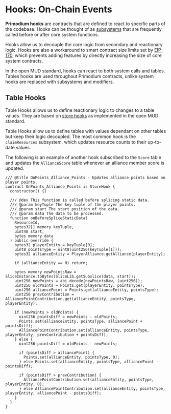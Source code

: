 # Hooks: On-Chain Events

**Primodium hooks** are contracts that are defined to react to specific parts of the codebase. Hooks can be thought of as [subsystems](./systems.mdx#subsystems) that are frequently called before or after core system functions.

Hooks allow us to decouple the core logic from secondary and reactionary logic. Hooks are also a workaround to smart contract size limits set by [EIP-170](https://eips.ethereum.org/EIPS/eip-170), which prevents adding features by directly increasing the size of core system contracts.

In the open MUD standard, hooks can react to both system calls and tables. Tables hooks are used throughout Primodium contracts, unlike system hooks are replaced with subsystems and modifiers.

## Table Hooks

Table Hooks allows us to define reactionary logic to changes to a table values. They are based on [store hooks](https://mud.dev/store/store-hooks) as implemented in the open MUD standard.

Table Hooks allow us to define tables with values dependant on other tables but keep their logic decoupled. The most common hook is the `claimResources` subsystem, which updates resource counts to their up-to-date values.

The following is an example of another hook subscribed to the `Score` table and updates the `AllianceScore` table whenever an alliance member score is updated.

```solidity filename="/packages/contracts/src/hooks/storeHooks/OnScore_Alliance_Score.sol" copy showLineNumbers
/// @title OnPoints_Alliance_Points - Updates alliance points based on player points.
contract OnPoints_Alliance_Points is StoreHook {
  constructor() {}

  /// @dev This function is called before splicing static data.
  /// @param keyTuple The key tuple of the player points.
  /// @param start The start position of the data.
  /// @param data The data to be processed.
  function onBeforeSpliceStaticData(
    ResourceId,
    bytes32[] memory keyTuple,
    uint48 start,
    bytes memory data
  ) public override {
    bytes32 playerEntity = keyTuple[0];
    uint8 pointsType = uint8(uint256(keyTuple[1]));
    bytes32 allianceEntity = PlayerAlliance.getAlliance(playerEntity);

    if (allianceEntity == 0) return;

    bytes memory newPointsRaw = SliceInstance.toBytes(SliceLib.getSubslice(data, start));
    uint256 newPoints = abi.decode(newPointsRaw, (uint256));
    uint256 oldPoints = Points.get(playerEntity, pointsType);
    uint256 alliancePoint = Points.get(allianceEntity, pointsType);
    uint256 prevContribution = AlliancePointContribution.get(allianceEntity, pointsType, playerEntity);

    if (newPoints > oldPoints) {
      uint256 pointsDiff = newPoints - oldPoints;
      Points.set(allianceEntity, pointsType, alliancePoint + pointsDiff);
      AlliancePointContribution.set(allianceEntity, pointsType, playerEntity, prevContribution + pointsDiff);
    } else {
      uint256 pointsDiff = oldPoints - newPoints;

      if (pointsDiff > alliancePoint) {
        Points.set(allianceEntity, pointsType, 0);
      } else Points.set(allianceEntity, pointsType, alliancePoint - pointsDiff);

      if (pointsDiff > prevContribution) {
        AlliancePointContribution.set(allianceEntity, pointsType, playerEntity, 0);
      } else AlliancePointContribution.set(allianceEntity, pointsType, playerEntity, alliancePoint - pointsDiff);
    }
  }
}
```
